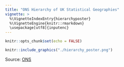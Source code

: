 ```yaml
---
title: "ONS Hierarchy of UK Statistical Geographies"
vignette: >
  %\VignetteIndexEntry{hierarchyposter}
  %\VignetteEngine{knitr::rmarkdown}
  \usepackage[utf8]{inputenc}
---
```


```r
knitr::opts_chunk$set(echo = FALSE)
```

```r
knitr::include_graphics("./hierarchy_poster.png")
```

Source: [ONS](https://geoportal.statistics.gov.uk/search?collection=Document&sort=name&tags=all(DOC_HRSG%2CDEC_2020))
